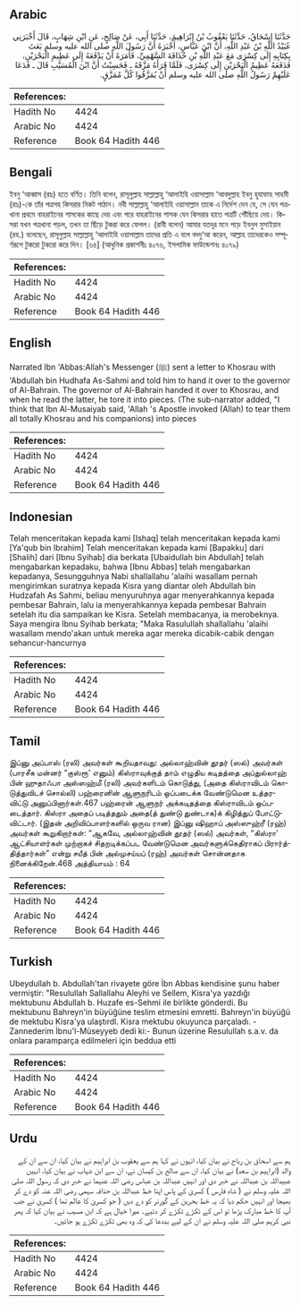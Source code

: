 ## Arabic


<div dir="rtl" lang="ar" style={{fontSize:'larger',backgroundColor:'#f8f9fa',padding:20}}>
حَدَّثَنَا إِسْحَاقُ، حَدَّثَنَا يَعْقُوبُ بْنُ إِبْرَاهِيمَ، حَدَّثَنَا أَبِي، عَنْ صَالِحٍ، عَنِ ابْنِ شِهَابٍ، قَالَ أَخْبَرَنِي عُبَيْدُ اللَّهِ بْنُ عَبْدِ اللَّهِ، أَنَّ ابْنَ عَبَّاسٍ، أَخْبَرَهُ أَنَّ رَسُولَ اللَّهِ صلى الله عليه وسلم بَعَثَ بِكِتَابِهِ إِلَى كِسْرَى مَعَ عَبْدِ اللَّهِ بْنِ حُذَافَةَ السَّهْمِيِّ، فَأَمَرَهُ أَنْ يَدْفَعَهُ إِلَى عَظِيمِ الْبَحْرَيْنِ، فَدَفَعَهُ عَظِيمُ الْبَحْرَيْنِ إِلَى كِسْرَى، فَلَمَّا قَرَأَهُ مَزَّقَهُ ـ فَحَسِبْتُ أَنَّ ابْنَ الْمُسَيَّبِ قَالَ ـ فَدَعَا عَلَيْهِمْ رَسُولُ اللَّهِ صلى الله عليه وسلم أَنْ يُمَزَّقُوا كُلَّ مُمَزَّقٍ‏.‏
</div>
<div style={{backgroundColor:'#f8f9fa',padding:20, marginBottom: 10}}><table> <thead> <tr> <th>References:</th> <th></th> </tr> </thead> <tbody><tr><td>Hadith No</td><td>4424</td></tr><tr><td>Arabic No</td><td>4424</td></tr><tr><td>Reference</td><td>Book 64 Hadith 446</td></tr></tbody></table></div>

## Bengali


<div dir="ltr" lang="bn" style={{fontSize:'larger',backgroundColor:'#f8f9fa',padding:20}}>
ইবনু ‘আব্বাস (রাঃ) হতে বর্ণিত। তিনি বলেন, রাসূলুল্লাহ সাল্লাল্লাহু ‘আলাইহি ওয়াসাল্লাম ‘আবদুল্লাহ ইবনু হুযাফাহ সাহমী (রাঃ)-কে তাঁর পত্রসহ কিসরার নিকট পাঠান। নবী সাল্লাল্লাহু ‘আলাইহি ওয়াসাল্লাম তাকে এ নির্দেশ দেন যে, সে যেন পত্রখানা প্রথমে বাহরাইনের শাসকের কাছে দেয় এবং পরে বাহরাইনের শাসক যেন কিসরার হাতে পত্রটি পৌঁছিয়ে দেয়। কিসরা যখন পত্রখানা পড়ল, তখন তা ছিঁড়ে টুকরা করে ফেলল। (রাবী বলেন) আমার যতদূর মনে পড়ে ইবনুল মুসাইয়াব (রহ.) বলেছেন, রাসূলুল্লাহ সাল্লাল্লাহু ‘আলাইহি ওয়াসাল্লাম তাদের প্রতি এ বলে বদদু‘আ করেন, আল্লাহ তাদেরকেও সম্পূর্ণরূপে টুকরো টুকরো করে দিন। [৬৪] (আধুনিক প্রকাশনীঃ ৪০৭৬, ইসলামিক ফাউন্ডেশনঃ ৪০৭৯)
</div>
<div style={{backgroundColor:'#f8f9fa',padding:20, marginBottom: 10}}><table> <thead> <tr> <th>References:</th> <th></th> </tr> </thead> <tbody><tr><td>Hadith No</td><td>4424</td></tr><tr><td>Arabic No</td><td>4424</td></tr><tr><td>Reference</td><td>Book 64 Hadith 446</td></tr></tbody></table></div>

## English


<div dir="ltr" lang="en" style={{fontSize:'larger',backgroundColor:'#f8f9fa',padding:20}}>
Narrated Ibn 'Abbas:Allah's Messenger (ﷺ) sent a letter to Khosrau with 'Abdullah bin Hudhafa As-Sahmi and told him to hand it over to the governor of Al-Bahrain. The governor of Al-Bahrain handed it over to Khosrau, and when he read the latter, he tore it into pieces. (The sub-narrator added, "I think that Ibn Al-Musaiyab said, 'Allah 's Apostle invoked (Allah) to tear them all totally Khosrau and his companions) into pieces
</div>
<div style={{backgroundColor:'#f8f9fa',padding:20, marginBottom: 10}}><table> <thead> <tr> <th>References:</th> <th></th> </tr> </thead> <tbody><tr><td>Hadith No</td><td>4424</td></tr><tr><td>Arabic No</td><td>4424</td></tr><tr><td>Reference</td><td>Book 64 Hadith 446</td></tr></tbody></table></div>

## Indonesian


<div dir="ltr" lang="id" style={{fontSize:'larger',backgroundColor:'#f8f9fa',padding:20}}>
Telah menceritakan kepada kami [Ishaq] telah menceritakan kepada kami [Ya'qub bin Ibrahim] Telah menceritakan kepada kami [Bapakku] dari [Shalih] dari [Ibnu Syihab] dia berkata [Ubaidullah bin Abdullah] telah mengabarkan kepadaku, bahwa [Ibnu Abbas] telah mengabarkan kepadanya, Sesungguhnya Nabi shallallahu 'alaihi wasallam pernah mengirimkan suratnya kepada Kisra yang diantar oleh Abdullah bin Hudzafah As Sahmi, beliau menyuruhnya agar menyerahkannya kepada pembesar Bahrain, lalu ia menyerahkannya kepada pembesar Bahrain setelah itu dia sampaikan ke Kisra. Setelah membacanya, ia merobeknya. Saya mengira Ibnu Syihab berkata; "Maka Rasulullah shallallahu 'alaihi wasallam mendo'akan untuk mereka agar mereka dicabik-cabik dengan sehancur-hancurnya
</div>
<div style={{backgroundColor:'#f8f9fa',padding:20, marginBottom: 10}}><table> <thead> <tr> <th>References:</th> <th></th> </tr> </thead> <tbody><tr><td>Hadith No</td><td>4424</td></tr><tr><td>Arabic No</td><td>4424</td></tr><tr><td>Reference</td><td>Book 64 Hadith 446</td></tr></tbody></table></div>

## Tamil


<div dir="ltr" lang="ta" style={{fontSize:'larger',backgroundColor:'#f8f9fa',padding:20}}>
இப்னு அப்பாஸ் (ரலி) அவர்கள் கூறியதாவது: அல்லாஹ்வின் தூதர் (ஸல்) அவர்கள் (பாரசீக மன்னர் “குஸ்ரூ' எனும்) கிஸ்ராவுக்குத் தாம் எழுதிய கடிதத்தை அப்துல்லாஹ் பின் ஹுதாஃபா அஸ்ஸஹ்மீ (ரலி) அவர்களிடம் கொடுத்து, (அதை கிஸ்ராவிடம் கொடுத்துவிடச் சொல்லி) பஹ்ரைனின் ஆளுநரிடம் ஒப்படைக்க வேண்டுமென உத்தரவிட்டு அனுப்பினார்கள்.467 பஹ்ரைன் ஆளுநர் அக்கடிதத்தை கிஸ்ராவிடம் ஒப்படைத்தார். கிஸ்ரா அதைப் படித்ததும் அதை(த் துண்டு துண்டாக)க் கிழித்துப் போட்டுவிட்டார். (இதன் அறிவிப்பாளர்களில் ஒருவ ரான) இப்னு ஷிஹாப் அஸ்ஸுஹ்ரீ (ரஹ்) அவர்கள் கூறுகிறார்கள்: “ஆகவே, அல்லாஹ்வின் தூதர் (ஸல்) அவர்கள், “கிஸ்ரா' ஆட்சியாளர்கள் முற்றாகச் சிதறடிக்கப்பட வேண்டுமென அவர்களுக்கெதிராகப் பிரார்த்தித்தார்கள்” என்று சயீத் பின் அல்முசய்யப் (ரஹ்) அவர்கள் சொன்னதாக நினைக்கிறேன்.468 அத்தியாயம் : 64
</div>
<div style={{backgroundColor:'#f8f9fa',padding:20, marginBottom: 10}}><table> <thead> <tr> <th>References:</th> <th></th> </tr> </thead> <tbody><tr><td>Hadith No</td><td>4424</td></tr><tr><td>Arabic No</td><td>4424</td></tr><tr><td>Reference</td><td>Book 64 Hadith 446</td></tr></tbody></table></div>

## Turkish


<div dir="ltr" lang="tr" style={{fontSize:'larger',backgroundColor:'#f8f9fa',padding:20}}>
Ubeydullah b. Abdullah'tan rivayete göre İbn Abbas kendisine şunu haber vermiştir: "Resulullah Sallallahu Aleyhi ve Sellem, Kisra'ya yazdığı mektubunu Abdullah b. Huzafe es-Sehmi ile birlikte gönderdi. Bu mektubunu Bahreyn'in büyüğüne teslim etmesini emretti. Bahreyn'in büyüğü de mektubu Kisra'ya ulaştırdl. Kisra mektubu okuyunca parçaladı. -Zannederim İbnu'l-Müseyyeb dedi ki:- Bunun üzerine Resulullah s.a.v. da onlara paramparça edilmeleri için beddua etti
</div>
<div style={{backgroundColor:'#f8f9fa',padding:20, marginBottom: 10}}><table> <thead> <tr> <th>References:</th> <th></th> </tr> </thead> <tbody><tr><td>Hadith No</td><td>4424</td></tr><tr><td>Arabic No</td><td>4424</td></tr><tr><td>Reference</td><td>Book 64 Hadith 446</td></tr></tbody></table></div>

## Urdu


<div dir="rtl" lang="ur" style={{fontSize:'larger',backgroundColor:'#f8f9fa',padding:20}}>
ہم سے اسحاق بن رباح نے بیان کیا، انہوں نے کہا ہم سے یعقوب بن ابراہیم نے بیان کیا، ان سے ان کے والد (ابراہیم بن سعد) نے بیان کیا، ان سے صالح بن کیسان نے، ان سے ابن شہاب نے بیان کیا، انہیں عبیداللہ بن عبداللہ نے خبر دی اور انہیں عبداللہ بن عباس رضی اللہ عنہما نے خبر دی کہ رسول اللہ صلی اللہ علیہ وسلم نے ( شاہ فارس ) کسریٰ کے پاس اپنا خط عبداللہ بن حذافہ سہمی رضی اللہ عنہ کو دے کر بھیجا اور انہیں حکم دیا کہ یہ خط بحرین کے گورنر کو دے دیں ( جو کسریٰ کا عالم تھا ) کسریٰ نے جب آپ کا خط مبارک پڑھا تو اس کے ٹکڑے ٹکڑے کر دئیے۔ میرا خیال ہے کہ ابن مسیب نے بیان کیا کہ پھر نبی کریم صلی اللہ علیہ وسلم نے ان کے لیے بددعا کی کہ وہ بھی ٹکڑے ٹکڑے ہو جائیں۔
</div>
<div style={{backgroundColor:'#f8f9fa',padding:20, marginBottom: 10}}><table> <thead> <tr> <th>References:</th> <th></th> </tr> </thead> <tbody><tr><td>Hadith No</td><td>4424</td></tr><tr><td>Arabic No</td><td>4424</td></tr><tr><td>Reference</td><td>Book 64 Hadith 446</td></tr></tbody></table></div>
